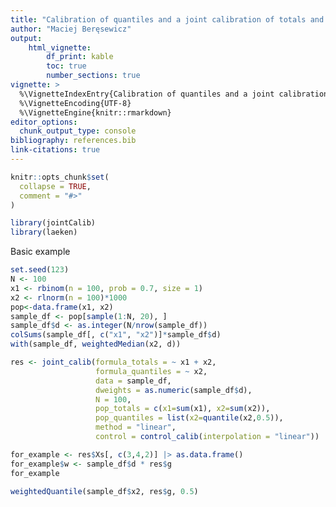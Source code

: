 ```yaml
---
title: "Calibration of quantiles and a joint calibration of totals and quanitles for surveys"
author: "Maciej Beręsewicz"
output: 
    html_vignette:
        df_print: kable
        toc: true
        number_sections: true
vignette: >
  %\VignetteIndexEntry{Calibration of quantiles and a joint calibration of totals and quanitles for surveys}
  %\VignetteEncoding{UTF-8}
  %\VignetteEngine{knitr::rmarkdown}
editor_options: 
  chunk_output_type: console
bibliography: references.bib
link-citations: true
---
```


```r
knitr::opts_chunk$set(
  collapse = TRUE,
  comment = "#>"
)
```

```r
library(jointCalib)
library(laeken)
```

Basic example

```r
set.seed(123)
N <- 100
x1 <- rbinom(n = 100, prob = 0.7, size = 1)
x2 <- rlnorm(n = 100)*1000
pop<-data.frame(x1, x2)
sample_df <- pop[sample(1:N, 20), ]
sample_df$d <- as.integer(N/nrow(sample_df))
colSums(sample_df[, c("x1", "x2")]*sample_df$d)
with(sample_df, weightedMedian(x2, d))
```

```r
res <- joint_calib(formula_totals = ~ x1 + x2,
                   formula_quantiles = ~ x2,
                   data = sample_df,
                   dweights = as.numeric(sample_df$d),
                   N = 100,
                   pop_totals = c(x1=sum(x1), x2=sum(x2)),
                   pop_quantiles = list(x2=quantile(x2,0.5)),
                   method = "linear",
                   control = control_calib(interpolation = "linear"))

for_example <- res$Xs[, c(3,4,2)] |> as.data.frame()
for_example$w <- sample_df$d * res$g
for_example
```

```r
weightedQuantile(sample_df$x2, res$g, 0.5)
```

